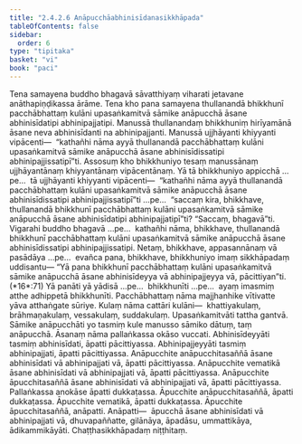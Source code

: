 ```yaml
---
title: "2.4.2.6 Anāpucchāabhinisīdanasikkhāpada"
tableOfContents: false
sidebar:
  order: 6
type: "tipitaka"
basket: "vi"
book: "paci"
---
```



<DynamicBreadcrumb />

<Division number="859" book="paci" e="ch" v="2" p="358">

<Paragraph number="2733" book="paci">
Tena samayena buddho bhagavā sāvatthiyaṃ viharati jetavane anāthapiṇḍikassa ārāme. Tena kho pana samayena thullanandā bhikkhunī pacchābhattaṃ kulāni upasaṅkamitvā sāmike anāpucchā āsane abhinisīdatipi abhinipajjatipi. Manussā thullanandaṃ bhikkhuniṃ hirīyamānā āsane neva abhinisīdanti na abhinipajjanti. Manussā ujjhāyanti khiyyanti vipācenti—  “kathañhi nāma ayyā thullanandā pacchābhattaṃ kulāni upasaṅkamitvā sāmike anāpucchā āsane abhinisīdissatipi abhinipajjissatipī”ti.
</Paragraph>

<Paragraph number="2734" book="paci">
Assosuṃ kho bhikkhuniyo tesaṃ manussānaṃ ujjhāyantānaṃ khiyyantānaṃ vipācentānaṃ. Yā tā bhikkhuniyo appicchā …pe…  tā ujjhāyanti khiyyanti vipācenti—  “kathañhi nāma ayyā thullanandā pacchābhattaṃ kulāni upasaṅkamitvā sāmike anāpucchā āsane abhinisīdissatipi abhinipajjissatipī”ti …pe…  “saccaṃ kira, bhikkhave, thullanandā bhikkhunī pacchābhattaṃ kulāni upasaṅkamitvā sāmike anāpucchā āsane abhinisīdatipi abhinipajjatipī”ti? “Saccaṃ, bhagavā”ti. Vigarahi buddho bhagavā …pe…  kathañhi nāma, bhikkhave, thullanandā bhikkhunī pacchābhattaṃ kulāni upasaṅkamitvā sāmike anāpucchā āsane abhinisīdissatipi abhinipajjissatipi. Netaṃ, bhikkhave, appasannānaṃ vā pasādāya …pe…  evañca pana, bhikkhave, bhikkhuniyo imaṃ sikkhāpadaṃ uddisantu—
</Paragraph>

</Division>
<Division number="860" book="paci" e="ch" v="2" p="359">

<Paragraph number="2735" book="paci">
<Emphasis>“Yā pana bhikkhunī pacchābhattaṃ kulāni upasaṅkamitvā sāmike anāpucchā āsane abhinisīdeyya vā abhinipajjeyya vā, pācittiyan”</Emphasis>ti. (*16*:<Emphasis>71</Emphasis>)
</Paragraph>

</Division>
<Division number="861" book="paci" e="ch" v="2" p="359">

<Paragraph number="2736" book="paci">
<Emphasis>Yā panā</Emphasis>ti yā yādisā …pe…  <Emphasis>bhikkhunī</Emphasis>ti …pe…  ayaṃ imasmiṃ atthe adhippetā bhikkhunīti.
</Paragraph>

<Paragraph number="2737" book="paci">
<Emphasis>Pacchābhattaṃ</Emphasis> nāma majjhanhike vītivatte yāva atthaṅgate sūriye.
</Paragraph>

<Paragraph number="2738" book="paci">
<Emphasis>Kulaṃ</Emphasis> nāma cattāri kulāni—  khattiyakulaṃ, brāhmaṇakulaṃ, vessakulaṃ, suddakulaṃ. <Emphasis>Upasaṅkamitvā</Emphasis>ti tattha gantvā.
</Paragraph>

<Paragraph number="2739" book="paci">
<Emphasis>Sāmike anāpucchā</Emphasis>ti yo tasmiṃ kule manusso sāmiko dātuṃ, taṃ anāpucchā.
</Paragraph>

<Paragraph number="2740" book="paci">
<Emphasis>Āsanaṃ</Emphasis> nāma pallaṅkassa okāso vuccati.
</Paragraph>

<Paragraph number="2741" book="paci">
<Emphasis>Abhinisīdeyyā</Emphasis>ti tasmiṃ abhinisīdati, āpatti pācittiyassa.
</Paragraph>

<Paragraph number="2742" book="paci">
<Emphasis>Abhinipajjeyyā</Emphasis>ti tasmiṃ abhinipajjati, āpatti pācittiyassa.
</Paragraph>

</Division>
<Division number="862" book="paci" e="ch" v="2" p="359">

<Paragraph number="2743" book="paci">
Anāpucchite anāpucchitasaññā āsane abhinisīdati vā abhinipajjati vā, āpatti pācittiyassa. Anāpucchite vematikā āsane abhinisīdati vā abhinipajjati vā, āpatti pācittiyassa. Anāpucchite āpucchitasaññā āsane abhinisīdati vā abhinipajjati vā, āpatti pācittiyassa.
</Paragraph>

<Paragraph number="2744" book="paci">
Pallaṅkassa anokāse āpatti dukkaṭassa. Āpucchite anāpucchitasaññā, āpatti dukkaṭassa. Āpucchite vematikā, āpatti dukkaṭassa. Āpucchite āpucchitasaññā, anāpatti.
</Paragraph>

</Division>
<Division number="863" book="paci" e="ch" v="2" p="360">

<Paragraph number="2745" book="paci">
Anāpatti—  āpucchā āsane abhinisīdati vā abhinipajjati vā, dhuvapaññatte, gilānāya, āpadāsu, ummattikāya, ādikammikāyāti.

</Paragraph>
</Division>

<Paragraph number="2746" type="center" book="paci">
Chaṭṭhasikkhāpadaṃ niṭṭhitaṃ.
</Paragraph>